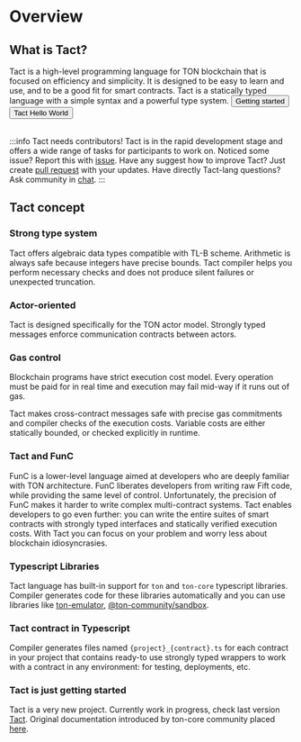 
# Overview

## What is Tact?

Tact is a high-level programming language for TON blockchain that is focused on efficiency and simplicity. It is designed to be easy to learn and use, and to be a good fit for smart contracts. Tact is a statically typed language with a simple syntax and a powerful type system.
<Button href="introduce/getting-start" sizeType="lg" colorType="primary" >Getting started</Button>
<Button href="introduce/hello-world-guide" sizeType="lg" colorType="secondary" >Tact Hello World</Button>
<br/>
<br/>


:::info Tact needs contributors!
Tact is in the rapid development stage and offers a wide range of tasks for participants to work on. Noticed some issue? Report this with [issue](https://github.com/ton-core/tact/issues). Have any suggest how to improve Tact?
Just create [pull request](https://github.com/ton-core/tact/pulls) with your updates. Have directly Tact-lang questions? Ask community in [chat](https://t.me/tactlang).
:::





## Tact concept
### Strong type system
Tact offers algebraic data types compatible with TL-B scheme. Arithmetic is always safe because integers have precise bounds. Tact compiler helps you perform necessary checks and does not produce silent failures or unexpected truncation.

### Actor-oriented
Tact is designed specifically for the TON actor model. Strongly typed messages enforce communication contracts between actors.

### Gas control
Blockchain programs have strict execution cost model. Every operation must be paid for in real time and execution may fail mid-way if it runs out of gas.

Tact makes cross-contract messages safe with precise gas commitments and compiler checks of the execution costs. Variable costs are either statically bounded, or checked explicitly in runtime.

### Tact and FunC
FunC is a lower-level language aimed at developers who are deeply familiar with TON architecture. FunC liberates developers from writing raw Fift code, while providing the same level of control. Unfortunately, the precision of FunC makes it harder to write complex multi-contract systems.
Tact enables developers to go even further: you can write the entire suites of smart contracts with strongly typed interfaces and statically verified execution costs. With Tact you can focus on your problem and worry less about blockchain idiosyncrasies.

### Typescript Libraries

Tact language has built-in support for `ton` and `ton-core` typescript libraries. Compiler generates code for these libraries automatically and you can use libraries like [ton-emulator](https://github.com/ton-community/ton-emulator), [@ton-community/sandbox](https://github.com/ton-community/sandbox).

### Tact contract in Typescript

Compiler generates files named `{project}_{contract}.ts` for each contract in your project that contains ready-to use strongly typed wrappers to work with a contract in any environment: for testing, deployments, etc.

### Tact is just getting started
Tact is a very new project. Currently work in progress, check last version [Tact](https://github.com/ton-core/tact).
Original documentation introduced by ton-core community placed [here](https://docs.tact-lang.org/). 


